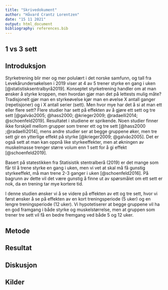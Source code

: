 ```yaml
---
title: "Skrivedokument"
author: "Håvard Crantz Lorentzen"
date: "15 11 2021"
output: html_document
bibliography: references.bib
---
```


## 1 vs 3 sett

## Introduksjon

Styrketrening blir mer og mer polulært i det norske samfunn, og tall fra Levekårundersøkelsen i 2019 viser at 4 av 5 trener styrke en gang i uken [@statistisksentralbyrå2019]. Konseptet styrketrening handler om at man ønsker å styrke kroppen, men hvordan gjør man det på lettests mulig måte? Tradisjonelt gjør man en styrkeøvelse kjør man en øvelse X antall ganger (repetisjoner) og i X antall serier (sett). Men hvor mye har det å si at man ett eller flere sett? Flere studier har sett på effekten av å gjøre ett sett og tre sett [@galvão2005; @hass2000; @krieger2009; @radaelli2014; @schoenfeld2019]. Resultatet i studiene er sprikende. Noen studier finner ikke forskjell mellom grupper som trener ett og tre sett [@hass2000 ;@radaelli2014], mens andre studier ser at begge gruppene øker, men tre sett gir en ytterlige effekt på styrke [@krieger2009; @galvão2005]. Det er også sett at man kan oppnå like styrkeeffekter, men at økningen av muskelmasse trenger større volum enn 1 sett for å gi effekt [@schoenfeld2019].

Basert på statestikken fra Statisistik stentralberå (2019) er det mange som får til å trene styrke en gang i uken, men vi vet at skal må få gunstig styrkeeffekt, må man trene 2-3 ganger i uken [@schoenfeld2016]. På bagrunn av dette vil det være gunstig å finne ut av spørsmålet om ett sett er nok, da en trening tar mye kortere tid.

I denne studien ønsker vi å se videre på effekten av ett og tre sett, hvor vi først ønsker å se på effekten av en kort treningsperiode (5 uker) og en lengre treningsperiode (12 uker). Vi hypotetiserer at begge gruppene vil ha en god framgang i både styrke og muskelstørrelse, men at gruppen som trener tre sett vil få en bedre fremgang ved både 5 og 12 uker.

## Metode

## Resultat

## Diskusjon

## Kilder
